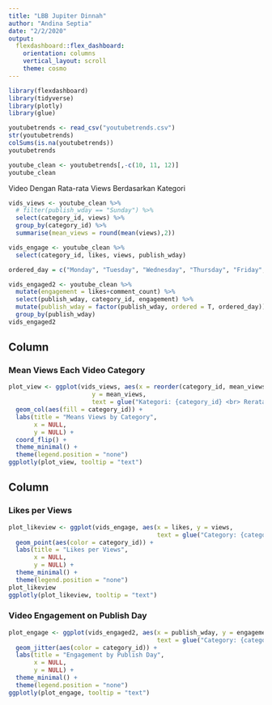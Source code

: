 ```yaml
---
title: "LBB Jupiter Dinnah"
author: "Andina Septia"
date: "2/2/2020"
output: 
  flexdashboard::flex_dashboard:
    orientation: columns
    vertical_layout: scroll
    theme: cosmo
---
```


```r
library(flexdashboard)
library(tidyverse)
library(plotly)
library(glue)
```

```r
youtubetrends <- read_csv("youtubetrends.csv")
str(youtubetrends)
colSums(is.na(youtubetrends))
youtubetrends
```


```r
youtube_clean <- youtubetrends[,-c(10, 11, 12)]
youtube_clean
```

Video Dengan Rata-rata Views Berdasarkan Kategori

```r
vids_views <- youtube_clean %>%
  # filter(publish_wday == "Sunday") %>% 
  select(category_id, views) %>% 
  group_by(category_id) %>% 
  summarise(mean_views = round(mean(views),2))
```


```r
vids_engage <- youtube_clean %>% 
  select(category_id, likes, views, publish_wday)
```

```r
ordered_day = c("Monday", "Tuesday", "Wednesday", "Thursday", "Friday", "Saturday", "Sunday")
```


```r
vids_engaged2 <- youtube_clean %>% 
  mutate(engagement = likes+comment_count) %>% 
  select(publish_wday, category_id, engagement) %>% 
  mutate(publish_wday = factor(publish_wday, ordered = T, ordered_day)) %>%
  group_by(publish_wday)
vids_engaged2
```

Column {data-width=500}
-----------------------------------------------------------------------

### Mean Views Each Video Category

```r
plot_view <- ggplot(vids_views, aes(x = reorder(category_id, mean_views),
                       y = mean_views,
                       text = glue("Kategori: {category_id} <br> Rerata Views: {mean_views}"))) +
  geom_col(aes(fill = category_id)) +
  labs(title = "Means Views by Category",
       x = NULL,
       y = NULL) +
  coord_flip() +
  theme_minimal() +
  theme(legend.position = "none")
ggplotly(plot_view, tooltip = "text")
```

Column {data-width=500 .tabset}
-----------------------------------------------------------------------

### Likes per Views 

```r
plot_likeview <- ggplot(vids_engage, aes(x = likes, y = views,
                                         text = glue("Category: {category_id} <br>Day Upload: {publish_wday} <br>Likes: {likes} <br>Views: {views}"))) +
  geom_point(aes(color = category_id)) +
  labs(title = "Likes per Views",
       x = NULL,
       y = NULL) +
  theme_minimal() +
  theme(legend.position = "none")
plot_likeview
ggplotly(plot_likeview, tooltip = "text")
```

### Video Engagement on Publish Day

```r
plot_engage <- ggplot(vids_engaged2, aes(x = publish_wday, y = engagement,
                                         text = glue("Category: {category_id} <br>Engagement: {engagement}"))) +
  geom_jitter(aes(color = category_id)) +
  labs(title = "Engagement by Publish Day",
       x = NULL,
       y = NULL) +
  theme_minimal() +
  theme(legend.position = "none")
ggplotly(plot_engage, tooltip = "text")
```


